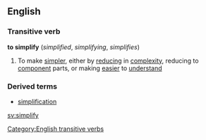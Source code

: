 ==English==
===Transitive verb===
'''to simplify'''  (''simplified'', ''simplifying'', ''simplifies'')
#To make [[simpler]], either by [[reducing]] in [[complexity]], reducing to [[component]] parts, or making [[easier]] to [[understand]]
===Derived terms===
*[[simplification]]
[[Category:English transitive verbs]]

[[sv:simplify]]
